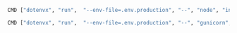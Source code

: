 <CodeGroup>

```bash {{ title: "Node" }}
CMD ["dotenvx", "run",  "--env-file=.env.production", "--", "node", "index.js"]
```

```bash {{ title: "Python" }}
CMD ["dotenvx", "run",  "--env-file=.env.production", "--", "gunicorn", "--workers", "4", "--bind", "0.0.0.0:5000", "wsgi:app"]
```

```bash {{ title: "PHP" }}
```

```bash {{ title: "Ruby" }}
```

```bash {{ title: "Go" }}
```

```bash {{ title: "Rust" }}
```

</CodeGroup>
